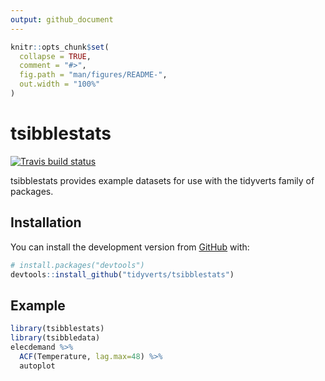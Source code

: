 ```yaml
---
output: github_document
---
```


<!-- README.md is generated from README.Rmd. Please edit that file -->

```r
knitr::opts_chunk$set(
  collapse = TRUE,
  comment = "#>",
  fig.path = "man/figures/README-",
  out.width = "100%"
)
```
# tsibblestats
[![Travis build status](https://travis-ci.org/tidyverts/tsibblestats.svg?branch=master)](https://travis-ci.org/tidyverts/tsibblestats)

tsibblestats provides example datasets for use with the tidyverts family of packages.

## Installation

You can install the development version from [GitHub](https://github.com/) with:

``` r
# install.packages("devtools")
devtools::install_github("tidyverts/tsibblestats")
```

## Example

```r
library(tsibblestats)
library(tsibbledata)
elecdemand %>% 
  ACF(Temperature, lag.max=48) %>%
  autoplot
```

